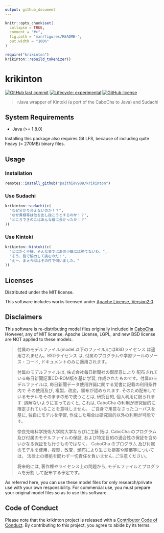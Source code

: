 ```yaml
---
output: github_document
---
```


<!-- README.md is generated from README.Rmd. Please edit that file -->

```r
knitr::opts_chunk$set(
  collapse = TRUE,
  comment = "#>",
  fig.path = "man/figures/README-",
  out.width = "100%"
)

require("krikinton")
krikinton::rebuild_tokenizer()
```

# krikinton

<!-- badges: start -->
[![GitHub last commit](https://img.shields.io/github/last-commit/paithiov909/krikinton)](#)
[![Lifecycle: experimental](https://img.shields.io/badge/lifecycle-experimental-orange.svg)](https://www.tidyverse.org/lifecycle/#experimental)
[![GitHub license](https://img.shields.io/github/license/paithiov909/krikinton)](https://github.com/paithiov909/krikinton/blob/master/LICENSE)
<!-- badges: end -->

> rJava wrapper of Kintoki (a port of the CaboCha to Java) and Sudachi

## System Requirements

- Java (>= 1.8.0)

Installing this package also requires Git LFS, because of including quite heavy (> 270MB) binary files.

## Usage

### Installation

```r
remotes::install_github("paithiov909/krikinton")
```

### Use Sudachi

```r
krikinton::sudachi(c(
  "なぜ分かり合えないのか！？",
  "なぜ貴様等は他を出し抜こうとするのか！？",
  "ところできのこはあんな縦に長かったか！？"
))
```

### Use Kintoki

```r
krikinton::kintoki(c(
  "とにかく不様、そんな事ではあの小娘には勝てないわ。",
  "そう、皆で協力して挑むのだ！",
  "えー、まぁ今回はその件で伺いました。"
))
```

## Licenses

Distributed under the MIT license.

This software includes works licensed under [Apache License, Version2.0](http://www.apache.org/licenses/LICENSE-2.0.html).

## Disclaimers

This software is re-distributing model files originally included in [CaboCha](https://taku910.github.io/cabocha/). However, any of MIT license, Apache License, LGPL, and new BSD license are NOT applied to these models.
 
> 付属のモデルファイル(model 以下のファイル)にはBSDライセンス は適用されません。BSDライセンス は, 付属のプログラムや学習ツールのソース・コード, ドキュメントのみに適用されます。
> 
> 付属のモデルファイルは, 株式会社毎日新聞社の御厚意により 配布されている毎日新聞記事CD-ROM版を基に学習, 作成されたものです。付属のモデルファイルは, 毎日新聞データ使用許諾に関する覚書に記載の利用条件内で その使用及び, 複製，改変，頒布が認められます. そのため配布しているモデルをそのままの形で使うことは, 研究目的, 個人利用に限られます. 誤解ないように言っておくと, これは, CaboCha の利用が研究目的に限定されていることを意味しません。 ご自身で用意なさったコーパスを基に, 独自にモデルを学習, 作成した場合は研究目的以外の利用が可能です。
> 
> 奈良先端科学技術大学院大学ならびに工藤 拓は, CaboCha のプログラム 及び付属のモデルファイルの保証, および特定目的の適合性の保証を含め いかなる保証をも行うものではなく， CaboCha のプログラム 及び付属のモデルを使用，複製，改変，頒布により生じた損害や賠償等については， 法律上の根拠を問わず一切責任を負いません. ご注意ください。
> 
> 将来的には, 著作権やライセンス上の問題から, モデルファイルとプログラムを分割 して配布する予定です。

As referred here, you can use these model files for only research/private use with your own responsibility. For commercial use, you must prepare your original model files so as to use this software.

## Code of Conduct

Please note that the krikinton project is released with a [Contributor Code of Conduct](https://paithiov909.github.io/krikinton/CODE_OF_CONDUCT.html). By contributing to this project, you agree to abide by its terms.
